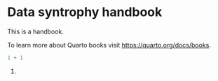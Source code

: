 # Data syntrophy handbook {.unnumbered}

This is a handbook.

To learn more about Quarto books visit <https://quarto.org/docs/books>.

```r
1 + 1
```

1.  
